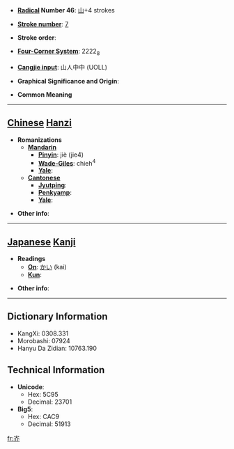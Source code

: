 * '''[[Wiktionary:Chinese radical index| Radical]] Number 46''': [[Wiktionary:Chinese radical index 山|山]]+4 strokes

* '''[[Wiktionary:Chinese total strokes index|Stroke number]]''': [[Wiktionary:Chinese total strokes index 7|7]]

* '''Stroke order''': 

* '''[[Wiktionary:Chinese four corner index|Four-Corner System]]''': 2222<sub>8</sub>

* '''[[Wiktionary:Chinese Cangjie index|Cangjie input]]''': 山人中中 (UOLL)

* '''Graphical Significance and Origin''': 

* '''Common Meaning'''

----

== [[Chinese]] [[Hanzi]] ==

* '''Romanizations'''
** '''[[Mandarin]]'''
*** '''[[Pinyin]]''': jiè (jie4)
*** '''[[Wade-Giles]]''': chieh<sup>4</sup>
*** '''[[Yale]]''': 
** '''[[Cantonese]]'''
*** '''[[Jyutping]]''':
*** '''[[Penkyamp]]''': 
*** '''[[Yale]]''': 

* '''Other info''': 

----

== [[Japanese]] [[Kanji]] ==

* '''Readings'''
** '''[[On]]''': [[かい]] (kai)
** '''[[Kun]]''': 

* '''Other info''':  

----

== Dictionary Information ==

* KangXi: 0308.331
* Morobashi: 07924
* Hanyu Da Zidian: 10763.190

== Technical Information ==

* '''Unicode''':
** Hex: 5C95
** Decimal: 23701
* '''Big5''':
** Hex: CAC9
** Decimal: 51913

[[fr:岕]]